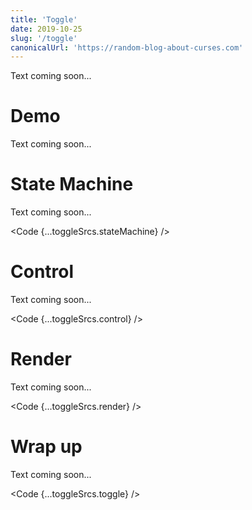 ```yaml
---
title: 'Toggle'
date: 2019-10-25
slug: '/toggle'
canonicalUrl: 'https://random-blog-about-curses.com'
---
```




Text coming soon...


# Demo

Text coming soon...

<SplitDemo />

# State Machine

Text coming soon...

<Code {...toggleSrcs.stateMachine} />

# Control

Text coming soon...

<Code {...toggleSrcs.control} />

# Render

Text coming soon...

<Code {...toggleSrcs.render} />

# Wrap up

Text coming soon...

<Code {...toggleSrcs.toggle} />
